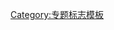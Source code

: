 {{WPBannerMeta
 |PROJECT         = 古生物学
 |BANNER_NAME     = Template:WP Paleontology
 |substcheck      = <includeonly>{{subst:</includeonly><includeonly>substcheck}}</includeonly>
 |small           = {{{small|}}}
 |category        ={{{category|¬}}}
 |category_trad   = yes
 |listas          = {{{listas|}}}

|IMAGE_LEFT       = Anning plesiosaur.png
|MAIN_ARTICLE     = [[古生物学]]相关条目
|PORTAL           = 古生物学
|PORTAL_IMG       = Anning plesiosaur.png
|QUALITY_SCALE    = extended
|class            = {{{class|}}}
|importance       = {{{importance|}}}
|ASSESSMENT_LINK  = 
|COMMENTS         = yes
|COMMENTS_CAT     = 
|COMMENTS_FORCE   = yes
}}<noinclude>{{documentation}}[[Category:专题标志模板]]</noinclude>